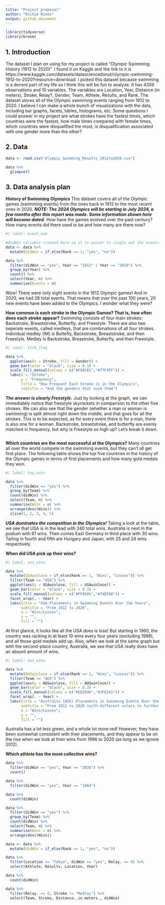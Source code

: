 ```yaml
---
title: "Project proposal"
author: "Richie Rines"
output: github_document
---
```


```r
library(tidyverse)
library(broom)
```

## 1. Introduction
The dataset I plan on using for my project is called “Olympic Swimming History (1912 to 2020)”. I found it on Kaggle and the link to it is https://www.kaggle.com/datasets/datasciencedonut/olympic-swimming-1912-to-2020?resource=download. I picked this dataset because swimming is a decent part of my life so I think this will be fun to analyze. It has 4359 observations and 10 variables. The variables are Location, Year, Distance (in meters), Stroke, Relay?, Gender, Team, Athlete, Results, and Rank. The dataset stores all of the Olympic swimming events ranging from 1912 to 2020. I believe I can make a whole bunch of visualizations with the data, including bar graphs, facets, tables, histograms, etc. Some questions I could answer in my project are what strokes have the fastest times, which countries were the fastest, how male times compared with female times, which countries were disqualified the most, is disqualification associated with one gender more than the other?

## 2. Data
```r
data <- read.csv("Olympic_Swimming_Results_1912to2020.csv")
```

```r
data %>%
  glimpse()
```

## 3. Data analysis plan

**History of Swimming Olympics**
This dataset covers all of the Olympic games (swimming events) from the ones back in 1912 to the most recent ones in 2020. ***NOTE: The 2024 Olympics will be starting in July 2024, a few months after this report was made. Some information shown here will become dated.*** How have the games evolved over the past century? How many events did there used to be and how many are there now?

```r
#| label: event_num

#didWin variable created here so it is easier to single out the events. there are multiple swimmers in each event but only one can win, so singling out the winners gives us just one entry for each event
data <- data %>%
  mutate(didWin = if_else(Rank == 1, "yes", "no"))

data %>%
  filter(didWin == "yes", Year == "1912" | Year == "2020") %>%
  group_by(Year) %>%
  count() %>%
  select(Year, n) %>%
  summarise(Events = n)
```
Wow! There were only eight events in the 1912 Olympic games! And in 2020, we had 28 total events. That means that over the past 100 years, 20 new events have been added to the Olympics. I wonder what they were?


**How common is each stroke in the Olympic Games? That is, how often does each stroke appear?**
Swimming consists of four main strokes: Backstroke, Breaststroke, Butterfly, and Freestyle. There are also two seperate events, called medleys, that are combinations of all four strokes. Individual medley (IM) is Buttefly, Backstroke, Breaststroke, and then Freestyle. Medley is Backstroke, Breastroke, Butterfly, and then Freestyle. 

```r
#| label: strk_freq

data %>%
  ggplot(aes(x = Stroke, fill = Gender)) +
  geom_bar(color = "black", size = 0.3) +
  scale_fill_manual(values = c("#F98CE5","#77F3FF")) +
  labs(x = "Stroke", 
       y = "Frequency", 
       title = "How Frequent Each Stroke is in the Olympics", 
       subtitle = "And the genders that swim them")
```

***The answer is clearly Freestyle.***
Just by looking at the graph, we can immediately notice that freestyle skyrockets in comparison to the other five strokes. We can also see that the gender (whether a man or woman is swimming) is split almost right down the middle, and that goes for all the strokes. This is to be expected, as for every event there is for a man, there is also one for a woman. Backstroke, breaststroke, and butterfly are evenly matched in frequency, but why is Freestyle so high up? Let's break it down.

```r




```

**Which countries are the most successful at the Olympics?**
Many countries all over the world compete in the swimming events, but they can't all get first place. The following table shows the top five countries in the history of the Olympic games in terms of first placements and how many gold medals they won.


```r
#| label: top_wins

data %>%
  filter(didWin == "yes") %>%
  group_by(Team) %>%
  count(didWin) %>%
  select(Team, n) %>%
  summarise(Wins = n) %>%
  arrange(desc(Wins)) %>%
  slice(1, 2, 3, 4, 5)
```
***USA dominates the competition in the Olympics!***
Taking a look at the table, we see that USA is in the lead with 240 total wins. Australia is next in the podium with 61 wins. Then comes East Germany in third place with 30 wins. Tailing in fourth and fifth are Hungary and Japan, with 25 and 24 wins respectively. 

**When did USA pick up their wins?**

```r
#| label: usa_wins

data %>%
  mutate(USAwinlose = if_else(Rank == 1, "Wins", "Losses")) %>%
  filter(Team == "USA") %>%
  ggplot(aes(y = USAwinlose, fill = USAwinlose)) +
  geom_bar(color = "black", size = 0.3) +
  scale_fill_manual(values = c("#FF0505","#74EF00")) +
  facet_wrap(. ~ Year) +
  labs(title = "USA Placements in Swimming Events Over the Years",
       subtitle = "From 1912 to 2020",
       x = "Wins/Losses",
       y = "",
       fill = "")
```

At first glance, it looks like all the USA does is lose! But starting in 1960, the country was racking in at least 10 wins every four years (excluding 1988), and all those gold medals add up. Also, when we look at the same graph but with the second-place country, Australia, we see that USA really does have an absurd amount of wins. 

```r
#| label: aus_wins

data %>%
  mutate(AUSwinlose = if_else(Rank == 1, "Wins", "Losses")) %>%
  filter(Team == "AUS") %>%
  ggplot(aes(y = AUSwinlose, fill = AUSwinlose)) +
  geom_bar(color = "black", size = 0.3) +
  scale_fill_manual(values = c("#ED294A","#3FE241")) +
  facet_wrap(. ~ Year) +
  labs(title = "Australia (AUS) Placements in Swimming Events Over the Years",
       subtitle = "From 1912 to 2020 (with different colors to further seperate from previous graph)",
       x = "Wins/Losses",
       y = "",
       fill = "")
```

Australia has a lot less green, and a whole lot more red! However, they have been somewhat consistent with their placements, and they appear to be on the rise when we look at their wins from 1996 to 2020 (as long as we ignore 2012). 


**Which athlete has the most collective wins?**












```r
data %>%
  filter(didWin == "yes", Year == "2020") %>%
  count()

data %>%
  filter(didWin == "yes", Year == "1964")

data %>%
  count(didWin)

data %>%
  filter(didWin == "yes") %>%
  group_by(Team) %>%
  count(didWin) %>%
  select(Team, n) %>%
  summarise(Wins = n) %>%
  arrange(desc(Wins))
```


```r
data <- data %>%
  mutate(didWin = if_else(Rank == 1, "yes", "no"))
```

```r
data %>%
  filter(Location == "Tokyo", didWin == "yes", Relay. == 0) %>%
  select(Athlete, Results, Location, Year)

```

```r
data %>%
  count(didWin)

data %>%
  filter(Relay. == 0, Stroke != "Medley") %>%
  select(Team, Stroke, Distance..in.meters., didWin)
  
```





































